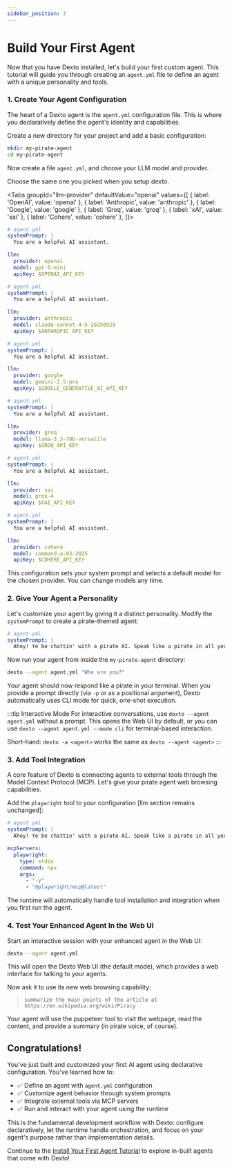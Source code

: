 ```yaml
---
sidebar_position: 3
---
```


# Build Your First Agent


Now that you have Dexto installed, let's build your first custom agent. This tutorial will guide you through creating an `agent.yml` file to define an agent with a unique personality and tools.

### 1. Create Your Agent Configuration
The heart of a Dexto agent is the `agent.yml` configuration file. This is where you declaratively define the agent's identity and capabilities.

Create a new directory for your project and add a basic configuration:

```bash
mkdir my-pirate-agent
cd my-pirate-agent
```

Now create a file `agent.yml`, and choose your LLM model and provider.

Choose the same one you picked when you setup dexto.

<Tabs groupId="llm-provider" defaultValue="openai" values={[
  { label: 'OpenAI', value: 'openai' },
  { label: 'Anthropic', value: 'anthropic' },
  { label: 'Google', value: 'google' },
  { label: 'Groq', value: 'groq' },
  { label: 'xAI', value: 'xai' },
  { label: 'Cohere', value: 'cohere' },
]}> 
  <TabItem value="openai">

```yaml
# agent.yml
systemPrompt: |
  You are a helpful AI assistant.

llm:
  provider: openai
  model: gpt-5-mini
  apiKey: $OPENAI_API_KEY
```

  </TabItem>
  <TabItem value="anthropic">

```yaml
# agent.yml
systemPrompt: |
  You are a helpful AI assistant.

llm:
  provider: anthropic
  model: claude-sonnet-4-5-20250929
  apiKey: $ANTHROPIC_API_KEY
```

  </TabItem>
  <TabItem value="google">

```yaml
# agent.yml
systemPrompt: |
  You are a helpful AI assistant.

llm:
  provider: google
  model: gemini-2.5-pro
  apiKey: $GOOGLE_GENERATIVE_AI_API_KEY
```

  </TabItem>
  <TabItem value="groq">

```yaml
# agent.yml
systemPrompt: |
  You are a helpful AI assistant.

llm:
  provider: groq
  model: llama-3.3-70b-versatile
  apiKey: $GROQ_API_KEY
```

  </TabItem>
  <TabItem value="xai">

```yaml
# agent.yml
systemPrompt: |
  You are a helpful AI assistant.

llm:
  provider: xai
  model: grok-4
  apiKey: $XAI_API_KEY
```

  </TabItem>
  <TabItem value="cohere">

```yaml
# agent.yml
systemPrompt: |
  You are a helpful AI assistant.

llm:
  provider: cohere
  model: command-a-03-2025
  apiKey: $COHERE_API_KEY
```

  </TabItem>
</Tabs>

This configuration sets your system prompt and selects a default model for the chosen provider. You can change models any time.

### 2. Give Your Agent a Personality
Let's customize your agent by giving it a distinct personality. Modify the `systemPrompt` to create a pirate-themed agent:

```yaml
# agent.yml
systemPrompt: |
  Ahoy! Ye be chattin' with a pirate AI. Speak like a pirate in all yer responses, savvy?
```

Now run your agent from inside the `my-pirate-agent` directory:

```bash
dexto --agent agent.yml "Who are you?"
```

Your agent should now respond like a pirate in your terminal. When you provide a prompt directly (via `-p` or as a positional argument), Dexto automatically uses CLI mode for quick, one-shot execution.

:::tip Interactive Mode
For interactive conversations, use `dexto --agent agent.yml` without a prompt. This opens the Web UI by default, or you can use `dexto --agent agent.yml --mode cli` for terminal-based interaction.

Short-hand: `dexto -a <agent>` works the same as `dexto --agent <agent>`
:::

### 3. Add Tool Integration
A core feature of Dexto is connecting agents to external tools through the Model Context Protocol (MCP). Let's give your pirate agent web browsing capabilities.

Add the `playwright` tool to your configuration [llm section remains unchanged]:

```yaml
# agent.yml
systemPrompt: |
  Ahoy! Ye be chattin' with a pirate AI. Speak like a pirate in all yer responses, savvy?

mcpServers:
  playwright:
    type: stdio
    command: npx
    args:
      - "-y"
      - "@playwright/mcp@latest"
```

The runtime will automatically handle tool installation and integration when you first run the agent.

### 4. Test Your Enhanced Agent In the Web UI
Start an interactive session with your enhanced agent in the Web UI:

```bash
dexto --agent agent.yml
```

This will open the Dexto Web UI (the default mode), which provides a web interface for talking to your agents.

Now ask it to use its new web browsing capability:
> `summarize the main points of the article at https://en.wikipedia.org/wiki/Piracy`

Your agent will use the puppeteer tool to visit the webpage, read the content, and provide a summary (in pirate voice, of course).


## Congratulations!
You've just built and customized your first AI agent using declarative configuration. You've learned how to:

- ✅ Define an agent with `agent.yml` configuration
- ✅ Customize agent behavior through system prompts  
- ✅ Integrate external tools via MCP servers
- ✅ Run and interact with your agent using the runtime

This is the fundamental development workflow with Dexto: configure declaratively, let the runtime handle orchestration, and focus on your agent's purpose rather than implementation details.

Continue to the [Install Your First Agent Tutorial](./install-first-agent-tutorial.mdx) to explore in-built agents that come with Dexto!
